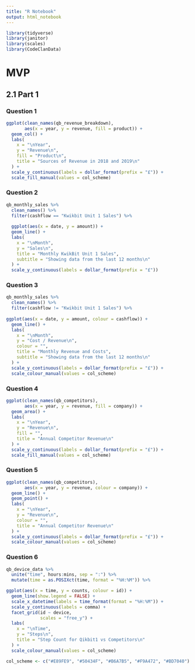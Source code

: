 ```yaml
---
title: "R Notebook"
output: html_notebook
---
```



```r
library(tidyverse)
library(janitor)
library(scales)
library(CodeClanData)
```


# MVP

## 2.1 Part 1

### Question 1

```r
ggplot(clean_names(qb_revenue_breakdown),
       aes(x = year, y = revenue, fill = product)) +
  geom_col() +
  labs(
    x = "\nYear",
    y = "Revenue\n",
    fill = "Product\n",
    title = "Sources of Revenue in 2018 and 2019\n"
  ) +
  scale_y_continuous(labels = dollar_format(prefix = "£")) +
  scale_fill_manual(values = col_scheme)
```

### Question 2

```r
qb_monthly_sales %>% 
  clean_names() %>% 
  filter(cashflow == "Kwikbit Unit 1 Sales") %>% 
  
  ggplot(aes(x = date, y = amount)) +
  geom_line() +
  labs(
    x = "\nMonth",
    y = "Sales\n",
    title = "Monthly KwikBit Unit 1 Sales",
    subtitle = "Showing data from the last 12 months\n"
  ) +
  scale_y_continuous(labels = dollar_format(prefix = "£"))
```

### Question 3

```r
qb_monthly_sales %>% 
  clean_names() %>% 
  filter(cashflow != "Kwikbit Unit 1 Sales") %>% 
  
ggplot(aes(x = date, y = amount, colour = cashflow)) +
  geom_line() +
  labs(
    x = "\nMonth",
    y = "Cost / Revenue\n",
    colour = "",
    title = "Monthly Revenue and Costs",
    subtitle = "Showing data from the last 12 months\n"
  ) +
  scale_y_continuous(labels = dollar_format(prefix = "£")) +
  scale_colour_manual(values = col_scheme)
```

### Question 4

```r
ggplot(clean_names(qb_competitors),
       aes(x = year, y = revenue, fill = company)) +
  geom_area() +
  labs(
    x = "\nYear",
    y = "Revenue\n",
    fill = "",
    title = "Annual Competitor Revenue\n"
  ) +
  scale_y_continuous(labels = dollar_format(prefix = "£")) +
  scale_fill_manual(values = col_scheme)
```

### Question 5

```r
ggplot(clean_names(qb_competitors),
       aes(x = year, y = revenue, colour = company)) +
  geom_line() +
  geom_point() +
  labs(
    x = "\nYear",
    y = "Revenue\n",
    colour = "",
    title = "Annual Competitor Revenue\n"
  ) +
  scale_y_continuous(labels = dollar_format(prefix = "£")) +
  scale_colour_manual(values = col_scheme)
```

### Question 6

```r
qb_device_data %>% 
  unite("time", hours:mins, sep = ":") %>% 
  mutate(time = as.POSIXct(time, format = "%H:%M")) %>% 

ggplot(aes(x = time, y = counts, colour = id)) +
  geom_line(show.legend = FALSE) +
  scale_x_datetime(labels = time_format(format = "%H:%M")) +
  scale_y_continuous(labels = comma) +
  facet_grid(id ~ device,
             scales = "free_y") +
  labs(
    x = "\nTime",
    y = "Steps\n",
    title = "Step Count for Qikbit1 vs Competitors\n"
  ) +
  scale_colour_manual(values = col_scheme)
```

```r
col_scheme <- c("#E89FE9", "#50434F", "#B6A7B5", "#F9A472", "#BD7040")
```

